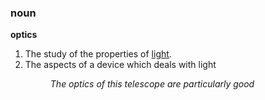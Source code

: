 === noun ===
'''optics'''

# The study of the properties of [[light]].
# The aspects of a device which deals with light
#: ''The optics of this telescope are particularly good''